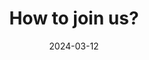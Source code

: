 ---
title: "How to join us?"
publishedAt: "2024-12-31"
summary: "A comprehensive guide on how to join ADSLabs"
eventId: "demo-3"
date: "2024-03-12"
imageUrl: "https://raw.githubusercontent.com/akshitasrivastava20/CSI/refs/heads/main/public/g4.jpg"

---